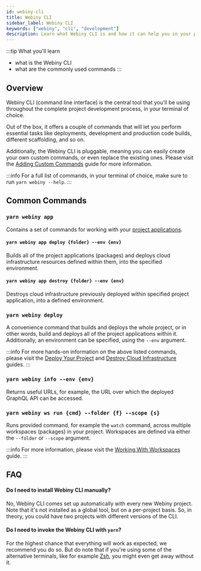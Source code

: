```yaml
---
id: webiny-cli
title: Webiny CLI
sidebar_label: Webiny CLI
keywords: ["webiny", "cli", "development"]
description: Learn what Webiny CLI is and how it can help you in your project development.
---
```



:::tip What you'll learn
- what is the Webiny CLI
- what are the commonly used commands
:::

## Overview

Webiny CLI (command line interface) is the central tool that you'll be using throughout the complete project development process, in your terminal of choice.

Out of the box, it offers a couple of commands that will let you perform essential tasks like deployments, development and production code builds, different scaffolding, and so on.

Additionally, the Webiny CLI is pluggable, meaning you can easily create your own custom commands, or even replace the existing ones. Please visit the [Adding Custom Commands](/docs/tutorials/webiny-cli/adding-custom-commands) guide for more information.

:::info
For a full list of commands, in your terminal of choice, make sure to run `yarn webiny --help`.
:::

## Common Commands

### `yarn webiny app`

Contains a set of commands for working with your [project applications](/docs/key-topics/project-organization/project-applications).

#### `yarn webiny app deploy {folder} --env {env}`

Builds all of the project applications (packages) and deploys cloud infrastructure resources defined within them, into the specified environment.

#### `yarn webiny app destroy {folder} --env {env}`

Destroys cloud infrastructure previously deployed within specified project application, into a defined environment.

### `yarn webiny deploy`

A convenience command that builds and deploys the whole project, or in other words, build and deploys all of the project applications within it. Additionally, an environment can be specified, using the `--env` argument.

:::info
For more hands-on information on the above listed commands, please visit the [Deploy Your Project](/docs/key-topics/project-organization/project-applications) and [Destroy Cloud Infrastructure](/docs/how-to-guides/deployment/destroy-cloud-infrastructure) guides.
:::

### `yarn webiny info --env {env}`

Returns useful URLs, for example, the URL over which the deployed GraphQL API can be accessed.

### `yarn webiny ws run {cmd} --folder {f} --scope {s}`

Runs provided command, for example the `watch` command, across multiple workspaces (packages) in your project. Workspaces are defined via either the `--folder` or `--scope` argument.

:::info
For more information, please visit the [Working With Workspaces](/docs/how-to-guides/webiny-cli/working-with-workspaces) guide.
:::

## FAQ

#### Do I need to install Webiny CLI manually?

No, Webiny CLI comes set up automatically with every new Webiny project. Note that it's not installed as a global tool, but on a per-project basis. So, in theory, you could have two projects with different versions of the CLI.

#### Do I need to invoke the Webiny CLI with `yarn`?

For the highest chance that everything will work as expected, we recommend you do so. But do note that if you're using some of the alternative terminals, like for example [Zsh](https://ohmyz.sh/), you might even get away without it.

